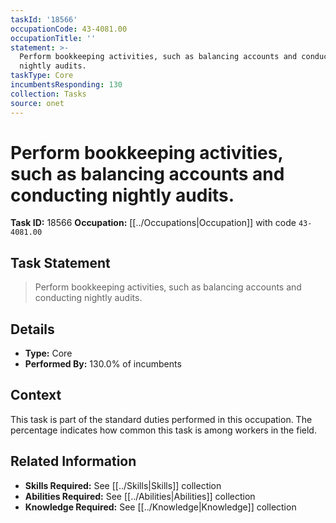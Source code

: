 ```yaml
---
taskId: '18566'
occupationCode: 43-4081.00
occupationTitle: ''
statement: >-
  Perform bookkeeping activities, such as balancing accounts and conducting
  nightly audits.
taskType: Core
incumbentsResponding: 130
collection: Tasks
source: onet
---
```

# Perform bookkeeping activities, such as balancing accounts and conducting nightly audits.

**Task ID:** 18566
**Occupation:** [[../Occupations|Occupation]] with code `43-4081.00`

## Task Statement

> Perform bookkeeping activities, such as balancing accounts and conducting nightly audits.

## Details

- **Type:** Core
- **Performed By:** 130.0% of incumbents

## Context

This task is part of the standard duties performed in this occupation. The percentage indicates how common this task is among workers in the field.

## Related Information

- **Skills Required:** See [[../Skills|Skills]] collection
- **Abilities Required:** See [[../Abilities|Abilities]] collection
- **Knowledge Required:** See [[../Knowledge|Knowledge]] collection

